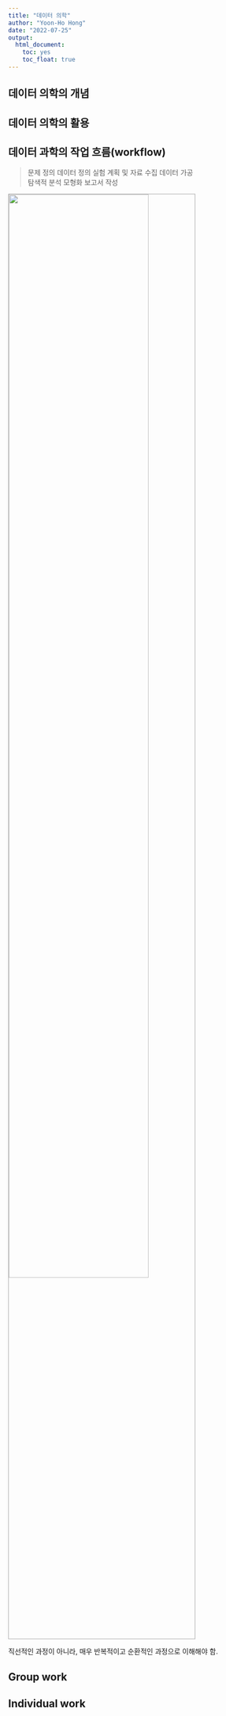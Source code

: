 ```yaml
---
title: "데이터 의학"
author: "Yoon-Ho Hong" 
date: "2022-07-25"
output: 
  html_document:
    toc: yes
    toc_float: true
---
```


## 데이터 의학의 개념   

## 데이터 의학의 활용       

## 데이터 과학의 작업 흐름(workflow)   

> 문제 정의
> 데이터 정의
> 실험 계획 및 자료 수집 
> 데이터 가공   
> 탐색적 분석
> 모형화 
> 보고서 작성 

<img src="img/Data_science_workflow.png" style="border: #A9A9A9 1px solid; width:75%">

직선적인 과정이 아니라, 매우 반복적이고 순환적인 과정으로 이해해야 함. 

## Group work 



## Individual work 



